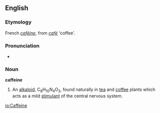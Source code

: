==English==
===Etymology===
French ''[[caféine]]'', from ''[[café]]'' 'coffee'.

===Pronunciation===
*{{IPA|/ˈkæfiːn/ ''or'' /kæˈfiːn/}}

===Noun===
'''caffeine'''
# An [[alkaloid]], C<sub>8</sub>H<sub>10</sub>N<sub>4</sub>O<sub>2</sub>, found naturally in [[tea]] and [[coffee]] plants which acts as a mild [[stimulant]] of the central nervous system.

[[io:Caffeine]]